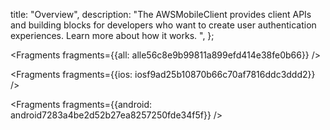   title: "Overview",
  description: "The AWSMobileClient provides client APIs and building blocks for developers who want to create user authentication experiences. Learn more about how it works. ",
};






<Fragments fragments={{all: alle56c8e9b99811a899efd414e38fe0b66}} />




<Fragments fragments={{ios: iosf9ad25b10870b66c70af7816ddc3ddd2}} />



<Fragments fragments={{android: android7283a4be2d52b27ea8257250fde34f5f}} />
